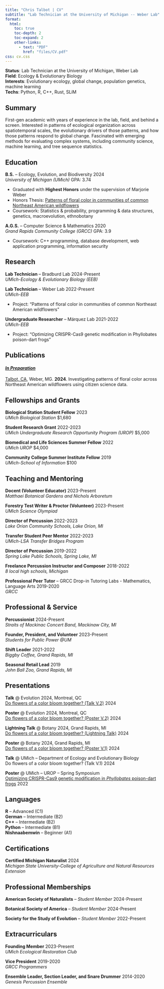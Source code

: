 ```yaml
---
title: "Chris Talbot | CV"
subtitle: "Lab Technician at the University of Michigan -- Weber Lab"
format:
  html:
    toc: true
    toc-depth: 2
    toc-expand: 2
    other-links:
      - text: "PDF"
        href: "files/CV.pdf"
css: cv.css
---
```


**Status**: Lab Technician at the University of Michigan, Weber Lab <br> **Field**: Ecology & Evolutionary Biology <br> **Interests**: Evolutionary ecology, global change, population genetics, machine learning <br> **Techs**: Python, R, C++, Rust, SLiM

## Summary

First-gen academic with years of experience in the lab, field, and behind a screen. Interested in patterns of ecological organization across spatiotemporal scales, the evolutionary drivers of those patterns, and how those patterns respond to global change. Fascinated with emerging methods for evaluating complex systems, including community science, machine learning, and tree sequence statistics.

## Education

**B.S.** -- Ecology, Evolution, and Biodiversity [2024]{.cvdate} <br> *University of Michigan (UMich)* [GPA: 3.74]{.cvgpa}

-   Graduated with **Highest Honors** under the supervision of Marjorie Weber
-   Honors Thesis: [Patterns of floral color in communities of common Northeast American wildflowers](files/honors_thesis.pdf)
-   Coursework: Statistics & probability, programming & data structures, genetics, macroevolution, ethnobotany

**A.G.S.** -- Computer Science & Mathematics [2020]{.cvdate} <br> *Grand Rapids Community College (GRCC)* [GPA: 3.9]{.cvgpa}

-   Coursework: C++ programming, database development, web application programming, information security

## Research

**Lab Technician** -- Bradburd Lab [2024-Present]{.cvdate} <br> *UMich-Ecology & Evolutionary Biology (EEB)* <br>

**Lab Technician** -- Weber Lab [2022-Present]{.cvdate} <br> *UMich-EEB* <br>

-   Project: "Patterns of floral color in communities of common Northeast American wildflowers"

**Undergraduate Researcher** -- Márquez Lab [2021-2022]{.cvdate} <br> *UMich-EEB* <br>

-   Project: "Optimizing CRISPR-Cas9 genetic modification in Phyllobates poison-dart frogs"

## Publications

#### [*In Preparation*]{.underline}

[Talbot, CA]{.underline}, Weber, MG. **2024**. Investigating patterns of floral color across Northeast American wildflowers using citizen science data.

## Fellowships and Grants

**Biological Station Student Fellow** [2023]{.cvdate} <br> *UMich Biological Station* [\$1,680]{.cvgpa} <br>

**Student Research Grant** [2022-2023]{.cvdate} <br> *UMich Undergraduate Research Opportunity Program (UROP)* [\$5,000]{.cvgpa} <br>

**Biomedical and Life Sciences Summer Fellow** [2022]{.cvdate} <br> *UMich UROP* [\$4,000]{.cvgpa} <br>

**Community College Summer Institute Fellow** [2019]{.cvdate} <br> *UMich-School of Information* [\$100]{.cvgpa} <br>

## Teaching and Mentoring

**Docent (Volunteer Educator)** [2023-Present]{.cvdate} <br> *Matthaei Botanical Gardens and Nichols Arboretum* <br>

**Forestry Test Writer & Proctor (Volunteer)** [2023-Present]{.cvdate} <br> *UMich Science Olympiad* <br>

**Director of Percussion** [2022-2023]{.cvdate} <br> *Lake Orion Community Schools, Lake Orion, MI* <br>

**Transfer Student Peer Mentor** [2022-2023]{.cvdate} <br> *UMich-LSA Transfer Bridges Program* <br>

**Director of Percussion** [2019-2022]{.cvdate} <br> *Spring Lake Public Schools, Spring Lake, MI* <br>

**Freelance Percussion Instructor and Composer** [2018-2022]{.cvdate} <br> *8 local high schools, Michigan* <br>

**Professional Peer Tutor** -- GRCC Drop-in Tutoring Labs - Mathematics, Language Arts [2019-2020]{.cvdate} <br> *GRCC* <br>

## Professional & Service

**Percussionist** [2024-Present]{.cvdate} <br> *Straits of Mackinac Concert Band, Mackinaw City, MI* <br>

**Founder, President, and Volunteer** [2023-Present]{.cvdate} <br> *Students for Public Power @UM* <br>

**Shift Leader** [2021-2022]{.cvdate} <br> *Biggby Coffee, Grand Rapids, MI* <br>

**Seasonal Retail Lead** [2019]{.cvdate} <br> *John Ball Zoo, Grand Rapids, MI* <br>

## Presentations

**Talk** [\@ Evolution 2024, Montreal, QC]{.small} <br> [Do flowers of a color bloom together? (Talk V.2)](files/evolution_talk.pdf) [2024]{.cvdate} <br>

**Poster** [\@ Evolution 2024, Montreal, QC]{.small} <br> [Do flowers of a color bloom together? (Poster V.2)](evolution2024poster.html) [2024]{.cvdate} <br>

**Lightning Talk** [\@ Botany 2024, Grand Rapids, MI]{.small} <br> [Do flowers of a color bloom together? (Lightning Talk)](files/botany_talk.pdf) [2024]{.cvdate} <br>

**Poster** [\@ Botany 2024, Grand Rapids, MI]{.small} <br> [Do flowers of a color bloom together? (Poster V.1)](botany2024poster.html) [2024]{.cvdate} <br>

**Talk** [\@ UMich -- Department of Ecology and Evolutionary Biology]{.small} <br> Do flowers of a color bloom together? (Talk V.1) [2024]{.cvdate} <br>

**Poster** [\@ UMich -- UROP -- Spring Symposium]{.small} <br> [Optimizing CRISPR-Cas9 genetic modification in *Phyllobates* poison-dart frogs](files/pres/poster_22apr22.pdf) [2022]{.cvdate} <br>

## Languages

**R** -- Advanced (C1) <br> **German** -- Intermediate (B2) <br> **C++** -- Intermediate (B2) <br> **Python** -- Intermediate (B1) <br> **Nishnaabemwin** -- Beginner (A1) <br>

## Certifications

**Certified Michigan Naturalist** [2024]{.cvdate} <br> *Michigan State University-College of Agriculture and Natural Resources Extension* <br>

## Professional Memberships

**American Society of Naturalists** -- *Student Member* [2024-Present]{.cvdate}

**Botanical Society of America** -- *Student Member* [2024-Present]{.cvdate}

**Society for the Study of Evolution** -- *Student Member* [2022-Present]{.cvdate}

## Extracurriculars

**Founding Member** [2023-Present]{.cvdate} <br> *UMich Ecological Restoration Club* <br>

**Vice President** [2019-2020]{.cvdate} <br> *GRCC Programmers* <br>

**Ensemble Leader, Section Leader, and Snare Drummer** [2014-2020]{.cvdate} <br> *Genesis Percussion Ensemble* <br>
